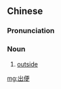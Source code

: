 ==Chinese==
{{zh-forms}}

===Pronunciation===
{{zh-pron
|c=ceot1 bin6
|cat=n
}}

===Noun===
{{zh-noun}}

# {{lb|zh|Cantonese}} [[outside]]

[[mg:出便]]